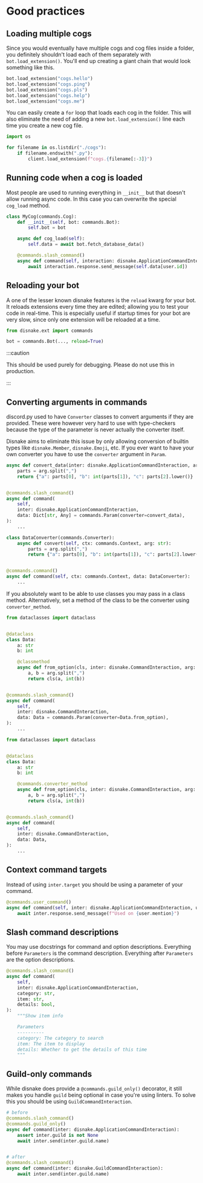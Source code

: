 # Good practices

<!-- Imports for content tabs -->

## Loading multiple cogs

Since you would eventually have multiple cogs and cog files inside a folder, you definitely shouldn't load each of them
separately with `bot.load_extension()`. You'll end up creating a giant chain that would look something like this.

```python linenums="1"
bot.load_extension("cogs.hello")
bot.load_extension("cogs.ping")
bot.load_extension("cogs.pls")
bot.load_extension("cogs.help")
bot.load_extension("cogs.me")
```

You can easily create a `for` loop that loads each cog in the folder. This will also eliminate the need of adding a new
`bot.load_extension()` line each time you create a new cog file.

```python linenums="1"
import os

for filename in os.listdir("./cogs"):
    if filename.endswith(".py"):
        client.load_extension(f"cogs.{filename[:-3]}")
```

## Running code when a cog is loaded

Most people are used to running everything in `__init__` but that doesn't allow running async code. In this case you can
overwrite the special `cog_load` method.

```python linenums="1" hl_lines="5-6"
class MyCog(commands.Cog):
    def __init__(self, bot: commands.Bot):
        self.bot = bot

    async def cog_load(self):
        self.data = await bot.fetch_database_data()

    @commands.slash_command()
    async def command(self, interaction: disnake.ApplicationCommandInteraction, user: disnake.User):
        await interaction.response.send_message(self.data[user.id])
```

## Reloading your bot

A one of the lesser known disnake features is the `reload` kwarg for your bot. It reloads extensions every time they are
edited; allowing you to test your code in real-time. This is especially useful if startup times for your bot are very
slow, since only one extension will be reloaded at a time.

```python linenums="1" hl_lines="3"
from disnake.ext import commands

bot = commands.Bot(..., reload=True)
```

:::caution

This should be used purely for debugging. Please do not use this in production.

:::

## Converting arguments in commands

discord.py used to have `Converter` classes to convert arguments if they are provided. These were however very hard to
use with type-checkers because the type of the parameter is never actually the converter itself.

Disnake aims to eliminate this issue by only allowing conversion of builtin types like `disnake.Member`,
`disnake.Emoji`, etc. If you ever want to have your own converter you have to use the `converter` argument in `Param`.

<Tabs>
<TabItem value="disnake" label="disnake">

```python {10}
async def convert_data(inter: disnake.ApplicationCommandInteraction, arg: str):
    parts = arg.split(",")
    return {"a": parts[0], "b": int(parts[1]), "c": parts[2].lower()}


@commands.slash_command()
async def command(
    self,
    inter: disnake.ApplicationCommandInteraction,
    data: Dict[str, Any] = commands.Param(converter=convert_data),
):
    ...
```

</TabItem>
<TabItem value="discord.py" label="discord.py">

```python linenums="1"
class DataConverter(commands.Converter):
    async def convert(self, ctx: commands.Context, arg: str):
        parts = arg.split(",")
        return {"a": parts[0], "b": int(parts[1]), "c": parts[2].lower()}


@commands.command()
async def command(self, ctx: commands.Context, data: DataConverter):
    ...
```

</TabItem>
</Tabs>

If you absolutely want to be able to use classes you may pass in a class method. Alternatively, set a method of the
class to be the converter using `converter_method`.

<Tabs>
<TabItem value="classmethod" label="classmethod converter">

```python {9-12,19}
from dataclasses import dataclass


@dataclass
class Data:
    a: str
    b: int

    @classmethod
    async def from_option(cls, inter: disnake.CommandInteraction, arg: str):
        a, b = arg.split(",")
        return cls(a, int(b))


@commands.slash_command()
async def command(
    self,
    inter: disnake.CommandInteraction,
    data: Data = commands.Param(converter=Data.from_option),
):
    ...
```

</TabItem>
<TabItem value="converter" label="converter method">

```python {9-12,19}
from dataclasses import dataclass


@dataclass
class Data:
    a: str
    b: int

    @commands.converter_method
    async def from_option(cls, inter: disnake.CommandInteraction, arg: str):
        a, b = arg.split(",")
        return cls(a, int(b))


@commands.slash_command()
async def command(
    self,
    inter: disnake.CommandInteraction,
    data: Data,
):
    ...
```

</TabItem>
</Tabs>

## Context command targets

Instead of using `inter.target` you should be using a parameter of your command.

```python linenums="1"
@commands.user_command()
async def command(self, inter: disnake.ApplicationCommandInteraction, user: disnake.User):
    await inter.response.send_message(f"Used on {user.mention}")
```

## Slash command descriptions

You may use docstrings for command and option descriptions. Everything before `Parameters` is the command description.
Everything after `Parameters` are the option descriptions.

```python linenums="1"
@commands.slash_command()
async def command(
    self,
    inter: disnake.ApplicationCommandInteraction,
    category: str,
    item: str,
    details: bool,
):
    """Show item info

    Parameters
    ----------
    category: The category to search
    item: The item to display
    details: Whether to get the details of this time
    """
```

## Guild-only commands

While disnake does provide a `@commands.guild_only()` decorator, it still makes you handle `guild` being optional in
case you're using linters. To solve this you should be using `GuildCommandInteraction`.

```python linenums="1"
# before
@commands.slash_command()
@commands.guild_only()
async def command(inter: disnake.ApplicationCommandInteraction):
    assert inter.guild is not None
    await inter.send(inter.guild.name)


# after
@commands.slash_command()
async def command(inter: disnake.GuildCommandInteraction):
    await inter.send(inter.guild.name)
```
